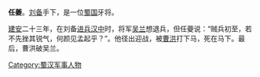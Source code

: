 {{Unreferenced|time=2016-06-16T15:56:47+00:00}}
'''任𧃍'''{{BD|||218年}}。[[刘备|刘备]]手下，是一位[[蜀国|蜀国]]牙将。

[[建安_(东汉)|建安]]二十三年，在刘备[[汉中之战|进兵汉中]]时，将军[[吴兰|吴兰]]想退兵，但任䕫说：“贼兵初至，若不先挫其锐气，何颜见孟起乎？”。他径出迎战，被[[曹洪|曹洪]]打下马，死在马下。最后，曹洪破吴兰。
{{三國人物小作品}}
[[Category:蜀汉军事人物|Category:蜀汉军事人物]]